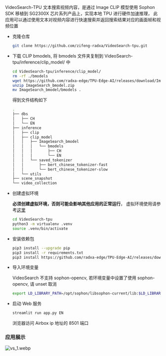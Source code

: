 VideoSearch-TPU 文本搜索视频内容，是通过 Image CLIP 模型使用 Sophon SDK 移植到 SG2300X 芯片系列产品上，实现本地 TPU 进行硬件加速推理，
此应用可以通过使用文本对视频内容进行快速搜索并返回搜索结果对应的画面帧和视频位置

- 克隆仓库

  ```bash
  git clone https://github.com/zifeng-radxa/VideoSearch-tpu.git
  ```

- 下载 CLIP bmodels, 将 bmodels 文件夹复制到 VideoSearch-tpu/inference/clip_model/ 中

  ```bash
  cd VideoSearch-tpu/inference/clip_model/
  rm -rf ./bmodels
  wget https://github.com/radxa-edge/TPU-Edge-AI/releases/download/ImageSearch/ImageSearch_bmodel.zip
  unzip ImageSearch_bmodel.zip
  mv ImageSearch_bmodel/bmodels .
  ```

  得到文件结构如下

  ```bash
  .
  ├── dbs
  │   ├── CH
  │   └── EN
  ├── inference
  │   ├── clip
  │   ├── clip_model
  │   │   ├── ImageSearch_bmodel
  │   │   │   └── bmodels
  │   │   │       ├── CH
  │   │   │       └── EN
  │   │   └── saved_tokenizer
  │   │       ├── bert_chinese_tokenizer-fast
  │   │       └── bert_chinese_tokenizer-slow
  │   └── utils
  ├── scene_snapshot
  └── video_collection
  ```

- 创建虚拟环境

  **必须创建虚拟环境，否则可能会影响其他应用的正常运行**， 虚拟环境使用请参考[这里](../local-ai-deploy/virtualenv_usage)

  ```bash
  cd VideoSearch-tpu
  python3 -m virtualenv .venv
  source .venv/bin/activate
  ```

- 安装依赖包

  ```bash
  pip3 install --upgrade pip
  pip3 install -r requirements.txt
  pip3 install https://github.com/radxa-edge/TPU-Edge-AI/releases/download/v0.1.0/tpu_perf-1.2.31-py3-none-manylinux2014_aarch64.whl
  ```

- 导入环境变量

  VideoSearch 不支持 sophon-opencv, 若环境变量中设置了使用 sophon-opencv, 请 unset 取消

  ```bash
  export LD_LIBRARY_PATH=/opt/sophon/libsophon-current/lib:$LD_LIBRARY_PATH
  ```

- 启动 Web 服务

  ```bash
  streamlit run app.py EN
  ```

  浏览器访问 Airbox ip 地址的 8501 端口

### 应用展示

![vs_1.webp](/img/general-tutorial/tpu_ai/vs_1.webp)
